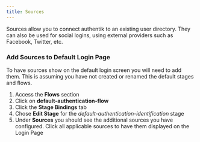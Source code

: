 ```yaml
---
title: Sources
---
```



Sources allow you to connect authentik to an existing user directory. They can also be used for social logins, using external providers such as Facebook, Twitter, etc.

### Add Sources to Default Login Page

To have sources show on the default login screen you will need to add them. This is assuming you have not created or renamed the default stages and flows.

1. Access the **Flows** section
2. Click on **default-authentication-flow**
3. Click the **Stage Bindings** tab
4. Chose **Edit Stage** for the _default-authentication-identification_ stage
5. Under **Sources** you should see the additional sources you have configured. Click all applicable sources to have them displayed on the Login Page

<DocCardList items={useCurrentSidebarCategory().items} />
